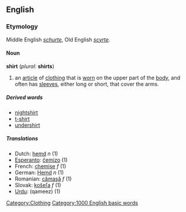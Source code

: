 {{wikipedia}}
==English==
===Etymology===
Middle English ''[[schurte]]'', Old English ''[[scyrte]]''.

====Noun====
'''shirt''' (''plural:'' '''shirts''')

#an [[article]] of [[clothing]] that is [[wear|worn]] on the upper part of the [[body]], and often has [[sleeve]]s, either long or short, that cover the arms.

=====Derived words=====
*[[nightshirt]]
*[[t-shirt]]
*[[undershirt]]

=====Translations=====
*Dutch: [[hemd]] ''n'' (1)
*[[Esperanto]]: [[ĉemizo]] (1)
*French: [[chemise]] ''f'' (1)
*German: [[Hemd]] ''n'' (1)
*Romanian: [[cămaşă]] ''f'' (1)
*Slovak: [[košeľa]] ''f'' (1)
*[[Urdu]]: (qameez) (1)

[[Category:Clothing]]
[[Category:1000 English basic words]]